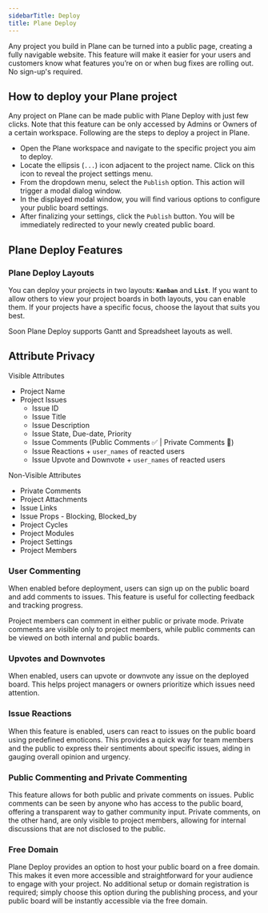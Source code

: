 ```yaml
---
sidebarTitle: Deploy
title: Plane Deploy
---
```

Any project you build in Plane can be turned into a public page, creating a fully navigable website. This feature will make it easier for your users and customers know what features you’re on or when bug fixes are rolling out. No sign-up's required.

## How to deploy your Plane project

Any project on Plane can be made public with Plane Deploy with just few clicks. Note that this feature can be only accessed by Admins or Owners of a certain workspace. Following are the steps to deploy a project in Plane.

*   Open the Plane workspace and navigate to the specific project you aim to deploy.
*   Locate the ellipsis (`...`) icon adjacent to the project name. Click on this icon to reveal the project settings menu.
*   From the dropdown menu, select the `Publish` option. This action will trigger a modal dialog window.
*   In the displayed modal window, you will find various options to configure your public board settings.
*   After finalizing your settings, click the `Publish` button. You will be immediately redirected to your newly created public board.

## Plane Deploy Features

### Plane Deploy Layouts

You can deploy your projects in two layouts: **`Kanban`** and **`List`**. If you want to allow others to view your project boards in both layouts, you can enable them. If your projects have a specific focus, choose the layout that suits you best.

Soon Plane Deploy supports Gantt and Spreadsheet layouts as well.

## Attribute Privacy

Visible Attributes

*   Project Name
*   Project Issues
    *   Issue ID
    *   Issue Title
    *   Issue Description
    *   Issue State, Due-date, Priority
    *   Issue Comments (Public Comments ✅ | Private Comments 🚫)
    *   Issue Reactions + `user_names` of reacted users
    *   Issue Upvote and Downvote + `user_names` of reacted users

Non-Visible Attributes

*   Private Comments
*   Project Attachments
*   Issue Links
*   Issue Props - Blocking, Blocked\_by
*   Project Cycles
*   Project Modules
*   Project Settings
*   Project Members

### User Commenting

When enabled before deployment, users can sign up on the public board and add comments to issues. This feature is useful for collecting feedback and tracking progress.

Project members can comment in either public or private mode. Private comments are visible only to project members, while public comments can be viewed on both internal and public boards.

### Upvotes and Downvotes

When enabled, users can upvote or downvote any issue on the deployed board. This helps project managers or owners prioritize which issues need attention.

### Issue Reactions

When this feature is enabled, users can react to issues on the public board using predefined emoticons. This provides a quick way for team members and the public to express their sentiments about specific issues, aiding in gauging overall opinion and urgency.

### Public Commenting and Private Commenting

This feature allows for both public and private comments on issues. Public comments can be seen by anyone who has access to the public board, offering a transparent way to gather community input. Private comments, on the other hand, are only visible to project members, allowing for internal discussions that are not disclosed to the public.

### Free Domain

Plane Deploy provides an option to host your public board on a free domain. This makes it even more accessible and straightforward for your audience to engage with your project. No additional setup or domain registration is required; simply choose this option during the publishing process, and your public board will be instantly accessible via the free domain.